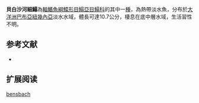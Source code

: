 {{Speciesbox
| name = 貝白沙河細鰨
| status = NE
| status_system = IUCN3.1
| image = 
| image_width = 250px
| genus = Leptachirus
| species = bensbach
| authority = [[Randall|Randall]], [[2007|2007]]
| synonyms = 
}}

'''貝白沙河細鰨'''為[[輻鰭魚綱|輻鰭魚綱]][[鰈形目|鰈形目]][[鰨亞目|鰨亞目]][[鰨科|鰨科]]的其中一[[種|種]]，為熱帶淡水魚，分布於[[大洋洲|大洋洲]][[巴布亞紐幾內亞|巴布亞紐幾內亞]]淡水水域，體長可達10.7公分，棲息在底中層水域，生活習性不明。
==参考文献==
*{{FishBase_species|genus=Leptachirus|species=bensbach|year=2014|month=4}}

== 扩展阅读 ==
{{refbegin}}
{{wikispecies-inline|Leptachirus bensbach|貝白沙河細鰨}}
{{refend}}
{{Taxonbar|from=Q6416893}}

[[Category:細鰨屬|bensbach]]


{{魚類小作品}}